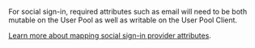 <Callout warning={true}>

  For social sign-in, required attributes such as email will need to be both
  mutable on the User Pool as well as writable on the User Pool Client.
  
  [Learn more about mapping social sign-in provider attributes](https://docs.aws.amazon.com/cognito/latest/developerguide/cognito-user-pools-specifying-attribute-mapping.html#cognito-user-pools-specifying-attribute-mapping-requirements).

</Callout>